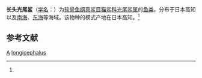 {{Speciesbox 
| taxon = Apristurus longicephalus
| image = Apristurus longicephalus.jpg
| status = LC
| status_system = IUCN3.1
| status_ref = <ref name="iucn">{{Cite iucn | author = Duffy, C.A.J. | author2 = Huveneers, C. | last-author-amp = yes | title = ''Apristurus longicephalus'' | volume = 2015 | page = e.T44217A68608927 | date = 2015 | doi = 10.2305/IUCN.UK.2015-4.RLTS.T44217A68608927.en }}</ref>
| range_map = Apristurus longicephalus distmap.png
| range_map_caption = Range of the longhead catshark
| binomial_authority = ([[Kazuhiro_Nakaya|Nakaya]], 1975)<ref name='id5113'>{{cite web| url =http://www.bioinfo.cn/db05/BjdwSpecies.php?action=view&id=5113| title =长头光尾鲨| work =《中国动物物种编目数据库》| publisher =中国科学院微生物研究所| author =中国科学院动物研究所| accessdate =2009-04-11| deadurl =yes| archiveurl =https://web.archive.org/web/20160305062915/http://www.bioinfo.cn/db05/BjdwSpecies.php?action=view&id=5113| archivedate =2016-03-05}}</ref>
}}

'''长头光尾鲨'''（[[学名|学名]]：{{lang|la|''Apristurus longicephalus''}}）为[[软骨鱼纲|软骨鱼纲]][[真鲨目|真鲨目]][[猫鲨科|猫鲨科]][[光尾鲨属|光尾鲨属]]的[[鱼类|鱼类]]。分布于日本高知以及[[南海|南海]]、[[东海|东海]]等海域。该物种的模式产地在日本高知。<ref name='id5113'/>

== 参考文献 ==
{{reflist}}

{{taxonbar}}
[[Category:1975年描述的鱼类|A]]
[[Category:光尾鲨属|longicephalus]]